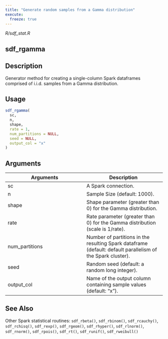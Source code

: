 ```yaml
---
title: "Generate random samples from a Gamma distribution"
execute:
  freeze: true
---
```


*R/sdf_stat.R*

## sdf_rgamma

## Description
Generator method for creating a single-column Spark dataframes comprised of i.i.d. samples from a Gamma distribution. 


## Usage
```r
sdf_rgamma( 
  sc, 
  n, 
  shape, 
  rate = 1, 
  num_partitions = NULL, 
  seed = NULL, 
  output_col = "x" 
) 
```

## Arguments
|Arguments|Description|
|---|---|
| sc | A Spark connection. |
| n | Sample Size (default: 1000). |
| shape | Shape parameter (greater than 0) for the Gamma distribution. |
| rate | Rate parameter (greater than 0) for the Gamma distribution (scale is 1/rate). |
| num_partitions | Number of partitions in the resulting Spark dataframe (default: default parallelism of the Spark cluster). |
| seed | Random seed (default: a random long integer). |
| output_col | Name of the output column containing sample values (default: "x"). |






## See Also
Other Spark statistical routines:  `sdf_rbeta()`, `sdf_rbinom()`, `sdf_rcauchy()`, `sdf_rchisq()`, `sdf_rexp()`, `sdf_rgeom()`, `sdf_rhyper()`, `sdf_rlnorm()`, `sdf_rnorm()`, `sdf_rpois()`, `sdf_rt()`, `sdf_runif()`, `sdf_rweibull()`

